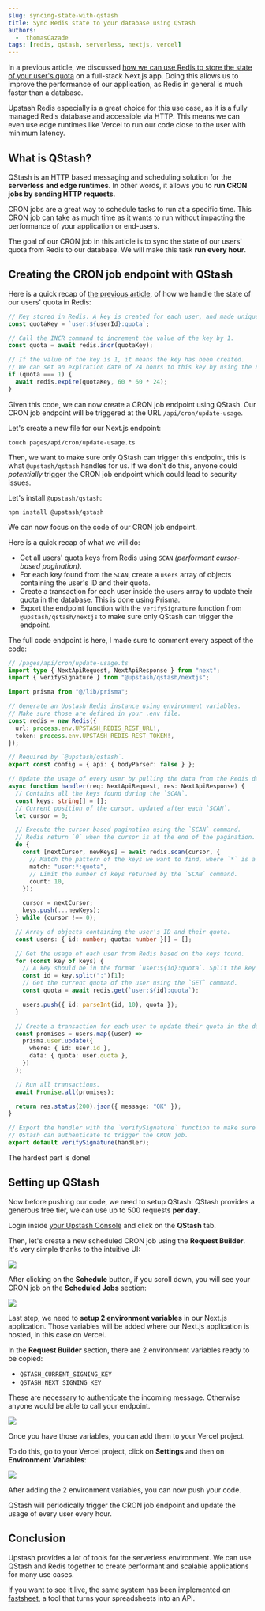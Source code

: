 ```yaml
---
slug: syncing-state-with-qstash
title: Sync Redis state to your database using QStash
authors:
  -  thomasCazade
tags: [redis, qstash, serverless, nextjs, vercel]
---
```


In a previous article, we discussed [how we can use Redis to store the state of your user's quota](/blog/quota-based-saas) on a full-stack Next.js app. Doing this allows us to improve the performance of our application, as Redis in general is much faster than a database.

Upstash Redis especially is a great choice for this use case, as it is a fully managed Redis database and accessible via HTTP. This means we can even use edge runtimes like Vercel to run our code close to the user with minimum latency.

## What is QStash?

QStash is an HTTP based messaging and scheduling solution for the **serverless and edge runtimes**. In other words, it allows you to **run CRON jobs by sending HTTP requests**.

CRON jobs are a great way to schedule tasks to run at a specific time. This CRON job can take as much time as it wants to run without impacting the performance of your application or end-users.

The goal of our CRON job in this article is to sync the state of our users' quota from Redis to our database. We will make this task **run every hour**.

## Creating the CRON job endpoint with QStash

Here is a quick recap of [the previous article](/blog/quota-based-saas), of how we handle the state of our users' quota in Redis:

```ts
// Key stored in Redis. A key is created for each user, and made unique by their ID.
const quotaKey = `user:${userId}:quota`;

// Call the INCR command to increment the value of the key by 1.
const quota = await redis.incr(quotaKey);

// If the value of the key is 1, it means the key has been created.
// We can set an expiration date of 24 hours to this key by using the EXPIRE command.
if (quota === 1) {
  await redis.expire(quotaKey, 60 * 60 * 24);
}
```

Given this code, we can now create a CRON job endpoint using QStash. Our CRON job endpoint will be triggered at the URL `/api/cron/update-usage`.

Let's create a new file for our Next.js endpoint:

```shell
touch pages/api/cron/update-usage.ts
```

Then, we want to make sure only QStash can trigger this endpoint, this is what `@upstash/qstash` handles for us. If we don't do this, anyone could _potentially_ trigger the CRON job endpoint which could lead to security issues.

Let's install `@upstash/qstash`:

```shell
npm install @upstash/qstash
```

We can now focus on the code of our CRON job endpoint.

Here is a quick recap of what we will do:

- Get all users' quota keys from Redis using `SCAN` _(performant cursor-based pagination)_.
- For each key found from the `SCAN`, create a `users` array of objects containing the user's ID and their quota.
- Create a transaction for each user inside the `users` array to update their quota in the database. This is done using Prisma.
- Export the endpoint function with the `verifySignature` function from `@upstash/qstash/nextjs` to make sure only QStash can trigger the endpoint.

The full code endpoint is here, I made sure to comment every aspect of the code:

```ts
// /pages/api/cron/update-usage.ts
import type { NextApiRequest, NextApiResponse } from "next";
import { verifySignature } from "@upstash/qstash/nextjs";

import prisma from "@/lib/prisma";

// Generate an Upstash Redis instance using environment variables.
// Make sure those are defined in your .env file.
const redis = new Redis({
  url: process.env.UPSTASH_REDIS_REST_URL!,
  token: process.env.UPSTASH_REDIS_REST_TOKEN!,
});

// Required by `@upstash/qstash`.
export const config = { api: { bodyParser: false } };

// Update the usage of every user by pulling the data from the Redis database into the Prisma database.
async function handler(req: NextApiRequest, res: NextApiResponse) {
  // Contains all the keys found during the `SCAN`.
  const keys: string[] = [];
  // Current position of the cursor, updated after each `SCAN`.
  let cursor = 0;

  // Execute the cursor-based pagination using the `SCAN` command.
  // Redis return `0` when the cursor is at the end of the pagination.
  do {
    const [nextCursor, newKeys] = await redis.scan(cursor, {
      // Match the pattern of the keys we want to find, where `*` is a wildcard.
      match: "user:*:quota",
      // Limit the number of keys returned by the `SCAN` command.
      count: 10,
    });

    cursor = nextCursor;
    keys.push(...newKeys);
  } while (cursor !== 0);

  // Array of objects containing the user's ID and their quota.
  const users: { id: number; quota: number }[] = [];

  // Get the usage of each user from Redis based on the keys found.
  for (const key of keys) {
    // A key should be in the format `user:${id}:quota`. Split the key to get the ID.
    const id = key.split(":")[1];
    // Get the current quota of the user using the `GET` command.
    const quota = await redis.get(`user:${id}:quota`);

    users.push({ id: parseInt(id, 10), quota });
  }

  // Create a transaction for each user to update their quota in the database.
  const promises = users.map((user) =>
    prisma.user.update({
      where: { id: user.id },
      data: { quota: user.quota },
    })
  );

  // Run all transactions.
  await Promise.all(promises);

  return res.status(200).json({ message: "OK" });
}

// Export the handler with the `verifySignature` function to make sure only
// QStash can authenticate to trigger the CRON job.
export default verifySignature(handler);
```

The hardest part is done!

## Setting up QStash

Now before pushing our code, we need to setup QStash. QStash provides a generous free tier, we can use up to 500 requests **per day**.

Login inside [your Upstash Console](https://console.upstash.com/) and click on the **QStash** tab.

Then, let's create a new scheduled CRON job using the **Request Builder**. It's very simple thanks to the intuitive UI:

![](/blog/syncing-state-with-qstash/upstash-qstash-setup.png)

After clicking on the **Schedule** button, if you scroll down, you will see your CRON job on the **Scheduled Jobs** section:

![](/blog/syncing-state-with-qstash/upstash-qstash-scheduled-jobs.png)

Last step, we need to **setup 2 environment variables** in our Next.js application. Those variables will be added where our Next.js application is hosted, in this case on Vercel.

In the **Request Builder** section, there are 2 environment variables ready to be copied:

- `QSTASH_CURRENT_SIGNING_KEY`
- `QSTASH_NEXT_SIGNING_KEY`

These are necessary to authenticate the incoming message. Otherwise anyone would be able to call your endpoint.

![](/blog/syncing-state-with-qstash/upstash-qstash-env-vars.png)

Once you have those variables, you can add them to your Vercel project.

To do this, go to your Vercel project, click on **Settings** and then on **Environment Variables**:

![](/blog/syncing-state-with-qstash/upstash-qstash-vercel-env-vars.png)

After adding the 2 environment variables, you can now push your code.

QStash will periodically trigger the CRON job endpoint and update the usage of every user every hour.

## Conclusion

Upstash provides a lot of tools for the serverless environment. We can use QStash and Redis together to create performant and scalable applications for many use cases.

If you want to see it live, the same system has been implemented on [fastsheet](https://fastsheet.co), a tool that turns your spreadsheets into an API.
